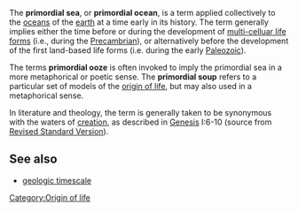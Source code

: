 The '''primordial sea''', or '''primordial ocean''', is a term applied collectively to the [[ocean|oceans]] of the [[earth]] at a time early in its history. The term generally implies either the time before or during the development of [[Metazoa|multi-celluar life forms]] (i.e., during the [[Precambrian]]), or alternatively before the development of the first land-based life forms (i.e. during the early [[Paleozoic]]).

The terms '''primordial ooze''' is often invoked to imply the primordial sea in a more metaphorical or poetic sense.  The '''primordial soup''' refers to a particular set of models of the [[origin of life]], but may also used in a metaphorical sense.

In literature and theology, the term is generally taken to be synonymous with the waters of [[creation]], as described in [[Genesis]] I:6-10 (source from [http://wyllie.lib.virginia.edu:8086/perl/toccer-new?id=RsvGene.sgm&images=images/modeng&data=/texts/english/modeng/parsed&tag=public&part=01&division=div1 Revised Standard Version]).

==See also==
*[[geologic timescale]]
[[Category:Origin of life]]